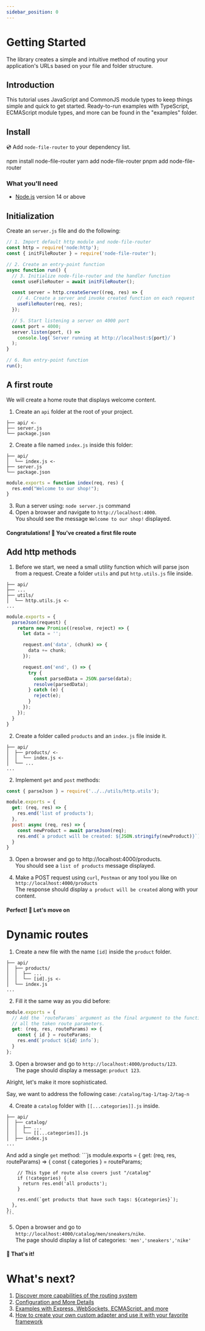```yaml
---
sidebar_position: 0
---
```



# Getting Started

The library creates a simple and intuitive method of routing your application's URLs
based on your file and folder structure.

## Introduction

This tutorial uses JavaScript and CommonJS module types to keep things simple and quick to get started.
Ready-to-run examples with TypeScript, ECMAScript module types, and more can be found in the "examples" folder.

## Install

💿 Add `node-file-router` to your dependency list.

<Tabs>
  <TabItem value="npm" label="npm" default>
    <CodeBlock language="bash">
      npm install node-file-router
    </CodeBlock>
  </TabItem>
  <TabItem value="yarn" label="Yarn">
    <CodeBlock language="bash">
      yarn add node-file-router
    </CodeBlock>
  </TabItem>
  <TabItem value="pnpm" label="pnpm">
    <CodeBlock language="bash">
      pnpm add node-file-router
    </CodeBlock>
  </TabItem>
</Tabs>

### What you'll need

- [Node.js](https://nodejs.org/en/download/) version 14 or above

## Initialization

Create an `server.js` file and do the following:

```js
// 1. Import default http module and node-file-router
const http = require('node:http');
const { initFileRouter } = require('node-file-router');

// 2. Create an entry-point function
async function run() {
  // 3. Initialize node-file-router and the handler function
  const useFileRouter = await initFileRouter();

  const server = http.createServer((req, res) => {
    // 4. Create a server and invoke created function on each request
    useFileRouter(req, res);
  });

  // 5. Start listening a server on 4000 port
  const port = 4000;
  server.listen(port, () =>
    console.log(`Server running at http://localhost:${port}/`)
  );
}

// 6. Run entry-point function
run();
```

## A first route

We will create a home route that displays welcome content.

1. Create an `api` folder at the root of your project.
  ```
  ├── api/ <-
  ├── server.js
  └── package.json
  ```
2. Create a file named `index.js` inside this folder:
  ```
  ├── api/
  │  └── index.js <-
  ├── server.js
  └── package.json
  ```

  ```js
  module.exports = function index(req, res) {
    res.end("Welcome to our shop!");
  }
  ```
3. Run a server using: `node server.js` command
4. Open a browser and navigate to `http://localhost:4000`.<br/>
You should see the message `Welcome to our shop!` displayed.

#### Congratulations! 🎉 You've created a first file route

## Add http methods

1. Before we start, we need a small utility function which will parse json from a request.
Create a folder `utils` and put `http.utils.js` file inside.
  ```
  ├── api/
  ├── ...
  ├── utils/
  │  └── http.utils.js <-
  ...
  ```

  ```js
  module.exports = {
    parseJson(request) {
      return new Promise((resolve, reject) => {
        let data = '';

        request.on('data', (chunk) => {
          data += chunk;
        });

        request.on('end', () => {
          try {
            const parsedData = JSON.parse(data);
            resolve(parsedData);
          } catch (e) {
            reject(e);
          }
        });
      });
    }
  }
  ```

2. Create a folder called `products` and an `index.js` file inside it.
  ```
  ├── api/
  │  ├── products/ <-
  │  │  └── index.js <-
  │  └── ...
  ...
  ```

2. Implement `get` and `post` methods:
  ```js
  const { parseJson } = require('../../utils/http.utils');

  module.exports = {
    get: (req, res) => {
      res.end('list of products');
    },
    post: async (req, res) => {
      const newProduct = await parseJson(req);
      res.end(`a product will be created: ${JSON.stringify(newProduct)}`);
    }
  }
  ```

3. Open a browser and go to http://localhost:4000/products. <br/>
You should see a `list of products` message displayed.

4. Make a POST request using `curl`, `Postman` or any tool you like on `http://localhost:4000/products` <br/>
The response should display `a product will be created` along with your content.

#### Perfect! 🎉 Let's move on

# Dynamic routes

1. Create a new file with the name `[id]` inside the `product` folder.
  ```
  ├── api/
  │  ├── products/
  │  │  ├── ...
  │  │  └── [id].js <-
  │  └── index.js
  ...
  ```

2. Fill it the same way as you did before:
  ```js
  module.exports = {
    // Add the `routeParams` argument as the final argument to the function. This argument will contain
    // all the taken route parameters.
    get: (req, res, routeParams) => {
      const { id } = routeParams;
      res.end(`product ${id} info`);
    }
  };
  ```

3. Open a browser and go to `http://localhost:4000/products/123`. <br/>
The page should display a message: `product 123`.

Alright, let's make it more sophisticated.

Say, we want to address the following case:
`/catalog/tag-1/tag-2/tag-n`

4. Create a `catalog` folder with `[[...categories]].js` inside.

  ```
  ├── api/
  │  ├── catalog/
  │  │  ├── ...
  │  │  └── [[...categories]].js
  │  ├── index.js
  ...
  ```

  And add a single `get` method:
    ```js
    module.exports = {
      get: (req, res, routeParams) => {
        const { categories } = routeParams;

        // This type of route also covers just "/catalog"
        if (!categories) {
          return res.end('all products');
        }

        res.end(`get products that have such tags: ${categories}`);
      },
    };
    ```

5. Open a browser and go to `http://localhost:4000/catalog/men/sneakers/nike`. <br/>
The page should display a list of categories: `'men','sneakers','nike'`

#### 🥁 That's it!

# What's next?

1. [Discover more capabilities of the routing system](/docs/route-matching)
2. [Configuration and More Details](/docs/route-matching)
3. [Examples with Express, WebSockets, ECMAScript, and more](https://github.com/Danilqa/node-file-router/tree/main/examples)
4. [How to create your own custom adapter and use it with your favorite framework](/docs/custom-adapter)
